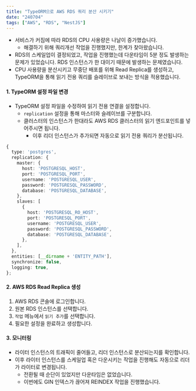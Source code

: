 ```yaml
---
title: "TypeORM으로 AWS RDS 쿼리 분산 시키기"
date: "240704"
tags: ["AWS", "RDS", "NestJS"]
---
```


- 서비스가 커짐에 따라 RDS의 CPU 사용량은 나날이 증가했습니다.
  - 해결하기 위해 쿼리개선 작업을 진행했지만, 한계가 찾아왔습니다.
- RDS의 스케일업이 결정되었고, 작업을 진행했는데 다운타임이 5분 정도 발생하는 문제가 있었습니다. RDS 인스턴스가 한 대이기 때문에 발생하는 문제였습니다.
- CPU 사용량을 분산시키고 무중단 배포를 위해 Read Replica를 생성하고, TypeORM을 통해 읽기 전용 쿼리를 슬레이브로 보내는 방식을 적용했습니다.

#### 1. TypeORM 설정 파일 변경

- TypeORM 설정 파일을 수정하여 읽기 전용 연결을 설정합니다.
  - `replication` 설정을 통해 마스터와 슬레이브를 구분합니다.
  - 클러스터의 인스턴스가 한대라도 AWS RDS 클러스터의 읽기 엔드포인트를 넣어주시면 됩니다.
    - 이후 리더 인스턴스가 추가되면 자동으로 읽기 전용 쿼리가 분산됩니다.

```ts
{
  type: 'postgres',
  replication: {
    master: {
      host: 'POSTGRESQL_HOST',
      port: 'POSTGRESQL_PORT',
      username: 'POSTGRESQL_USER',
      password: 'POSTGRESQL_PASSWORD',
      database: 'POSTGRESQL_DATABASE',
    },
    slaves: [
      {
        host: 'POSTGRESQL_RO_HOST',
        port: 'POSTGRESQL_PORT',
        username: 'POSTGRESQL_USER',
        password: 'POSTGRESQL_PASSWORD',
        database: 'POSTGRESQL_DATABASE',
      },
    ],
  },
  entities: [__dirname + 'ENTITY_PATH'],
  synchronize: false,
  logging: true,
};
```

#### 2. AWS RDS Read Replica 생성

1. AWS RDS 콘솔에 로그인합니다.
2. 원본 RDS 인스턴스를 선택합니다.
3. `작업` 메뉴에서 `읽기 추가`를 선택합니다.
4. 필요한 설정을 완료하고 생성합니다.

#### 3. 모니터링

- 라이터 인스턴스의 트래픽이 줄어들고, 리더 인스턴스로 분산되는지를 확인합니다.
- 이후 라이터 인스턴스를 스케일업 혹은 다운시키는 작업을 진행해도 자동으로 리더가 라이터로 변경됩니다.
  - 전환될 때 순단이 있었지만 다운타임은 없었습니다.
  - 이번에도 GIN 인덱스가 끊어져 REINDEX 작업을 진행했습니다.
